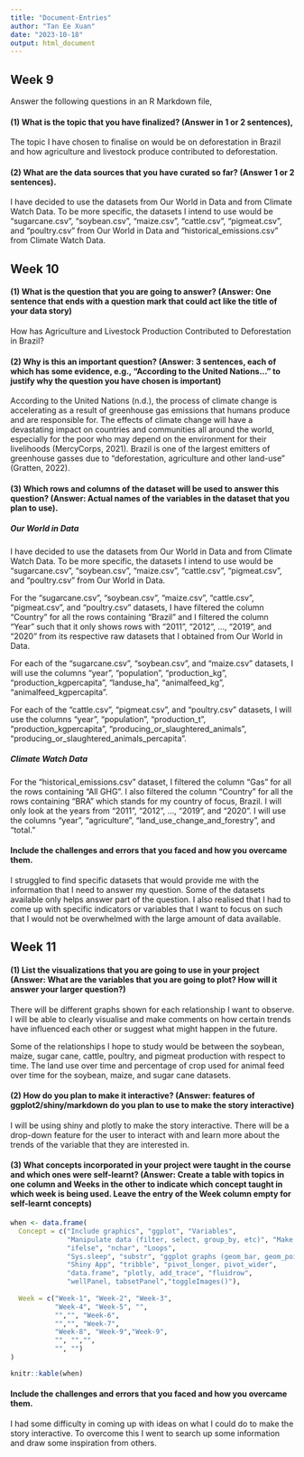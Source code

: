 ```yaml
---
title: "Document-Entries"
author: "Tan Ee Xuan"
date: "2023-10-18"
output: html_document
---
```


## Week 9

Answer the following questions in an R Markdown file,

#### (1) What is the topic that you have finalized? (Answer in 1 or 2 sentences),

The topic I have chosen to finalise on would be on deforestation in Brazil and how agriculture and livestock produce contributed to deforestation.

#### (2) What are the data sources that you have curated so far? (Answer 1 or 2 sentences).

I have decided to use the datasets from Our World in Data and from Climate Watch Data. To be more specific, the datasets I intend to use would be "sugarcane.csv", "soybean.csv", "maize.csv", "cattle.csv", "pigmeat.csv", and "poultry.csv" from Our World in Data and "historical_emissions.csv" from Climate Watch Data.

## Week 10

#### (1) What is the question that you are going to answer? (Answer: One sentence that ends with a question mark that could act like the title of your data story)

How has Agriculture and Livestock Production Contributed to Deforestation in Brazil?

#### (2) Why is this an important question? (Answer: 3 sentences, each of which has some evidence, e.g., "According to the United Nations..." to justify why the question you have chosen is important)

According to the United Nations (n.d.), the process of climate change is accelerating as a result of greenhouse gas emissions that humans produce and are responsible for. The effects of climate change will have a devastating impact on countries and communities all around the world, especially for the poor who may depend on the environment for their livelihoods (MercyCorps, 2021). Brazil is one of the largest emitters of greenhouse gasses due to "deforestation, agriculture and other land-use" (Gratten, 2022).

#### (3) Which rows and columns of the dataset will be used to answer this question? (Answer: Actual names of the variables in the dataset that you plan to use).

##### Our World in Data

I have decided to use the datasets from Our World in Data and from Climate Watch Data. To be more specific, the datasets I intend to use would be "sugarcane.csv", "soybean.csv", "maize.csv", "cattle.csv", "pigmeat.csv", and "poultry.csv" from Our World in Data.

For the "sugarcane.csv", "soybean.csv", "maize.csv", "cattle.csv", "pigmeat.csv", and "poultry.csv" datasets, I have filtered the column "Country" for all the rows containing "Brazil" and I filtered the column "Year" such that it only shows rows with "2011", "2012", ..., "2019", and "2020" from its respective raw datasets that I obtained from Our World in Data. 

For each of the "sugarcane.csv", "soybean.csv", and "maize.csv" datasets, I will use the columns "year", "population", "production_kg", "production_kgpercapita", "landuse_ha", "animalfeed_kg", "animalfeed_kgpercapita". 

For each of the "cattle.csv", "pigmeat.csv", and "poultry.csv" datasets, I will use the columns "year", "population", "production_t", "production_kgpercapita", "producing_or_slaughtered_animals", "producing_or_slaughtered_animals_percapita".

##### Climate Watch Data

For the "historical_emissions.csv" dataset, I filtered the column "Gas" for all the rows containing "All GHG". I also filtered the column "Country" for all the rows containing "BRA" which stands for my country of focus, Brazil. I will only look at the years from "2011", "2012", ..., "2019", and "2020". I will use the columns "year", "agriculture", "land_use_change_and_forestry", and "total."

#### Include the challenges and errors that you faced and how you overcame them.

I struggled to find specific datasets that would provide me with the information that I need to answer my question. Some of the datasets available only helps answer part of the question. I also realised that I had to come up with specific indicators or variables that I want to focus on such that I would not be overwhelmed with the large amount of data available.

## Week 11

#### (1) List the visualizations that you are going to use in your project (Answer: What are the variables that you are going to plot? How will it answer your larger question?)

There will be different graphs shown for each relationship I want to observe. I will be able to clearly visualise and make comments on how certain trends have influenced each other or suggest what might happen in the future.

Some of the relationships I hope to study would be between the soybean, maize, sugar cane, cattle, poultry, and pigmeat production with respect to time. The land use over time and percentage of crop used for animal feed over time for the soybean, maize, and sugar cane datasets.

#### (2) How do you plan to make it interactive? (Answer: features of ggplot2/shiny/markdown do you plan to use to make the story interactive)

I will be using shiny and plotly to make the story interactive. There will be a drop-down feature for the user to interact with and learn more about the trends of the variable that they are interested in.

#### (3) What concepts incorporated in your project were taught in the course and which ones were self-learnt? (Answer: Create a table with topics in one column and Weeks in the other to indicate which concept taught in which week is being used. Leave the entry of the Week column empty for self-learnt concepts)

```r
when <- data.frame(
  Concept = c("Include graphics", "ggplot", "Variables", 
              "Manipulate data (filter, select, group_by, etc)", "Make a simple function", "strsplit",
              "ifelse", "nchar", "Loops", 
              "Sys.sleep", "substr", "ggplot graphs (geom_bar, geom_point, geom_violin, facet_wrap, facet_grid)", 
              "Shiny App", "tribble", "pivot_longer, pivot_wider", 
              "data.frame", "plotly, add_trace", "fluidrow",
              "wellPanel, tabsetPanel","toggleImages()"),
  
  Week = c("Week-1", "Week-2", "Week-3", 
           "Week-4", "Week-5", "",
           "","", "Week-6",
           "","", "Week-7", 
           "Week-8", "Week-9","Week-9", 
           "", "","",
           "", "")
)

knitr::kable(when)

```

#### Include the challenges and errors that you faced and how you overcame them.

I had some difficulty in coming up with ideas on what I could do to make the story interactive. To overcome this I went to search up some information and draw some inspiration from others.
